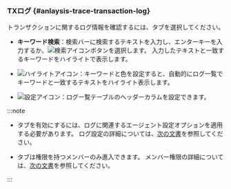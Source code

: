 ### TXログ {#anlaysis-trace-transaction-log}

トランザクションに関するログ情報を確認するには、<Cmdname sid="TTL06128" className="uitext" />タブを選択してください。

<ImgLang img="analysis-tx-transaction-log.png" desc="トランザクションログ" />

- **キーワード検索**：検索バーに検索するテキストを入力し、エンターキーを入力するか、![検索アイコン](/img/ico-search.svg)ボタンを選択します。 入力したテキストと一致するキーワードをハイライトで表示します。

- ![ハイライトアイコン](/img/ic-highlight.svg)<Cmdname sid="keyword_highlight" className="uitext" />：キーワードと色を設定すると、自動的にログ一覧でキーワードと一致するテキストをハイライト表示します。

- ![設定アイコン](/img/ico-setting.svg)<Cmdname sid="table_settings" className="uitext" />：ログ一覧テーブルのヘッダーカラムを設定できます。

:::note

- <Cmdname sid="TTL06128" className="uitext" />タブを有効にするには、ログに関連するエージェント設定オプションを適用する必要があります。 ログ設定の詳細については、[次の文書](../log/log-function)を参照してください。

- <Cmdname sid="TTL06128" className="uitext" />タブは<Cmdname sid="log_read" className="b600" />権限を持つメンバーのみ進入できます。 メンバー権限の詳細については、[次の文書](../project/project-structure#member-auth)を参照してください。

:::
